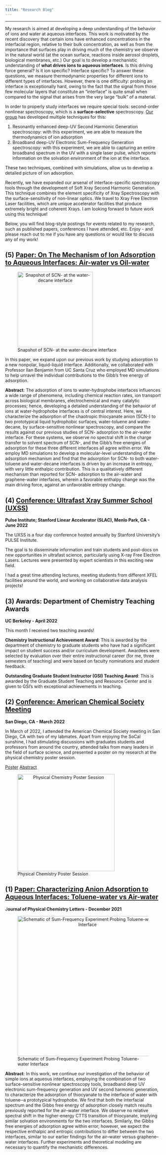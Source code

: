 ```yaml
---
title: "Research Blog"
---
```


------------------------------------------------------------------------

My research is aimed at developing a deep understanding of the behavior of ions and water at aqueous interfaces. This work is motivated by the recent discovery that certain ions have enhanced concentrations in the interfacial region, relative to their bulk concentration, as well as from the importance that surfaces play in driving much of the chemistry we observe in the natural world (at the ocean surface, reactions inside aerosol droplets, biological membranes, etc.) Our goal is to develop a mechanistic understanding of **what drives ions to aqueous interfaces**. Is this driving force general? Is it ion specific? Interface specific? To answer these questions, we measure thermodynamic properties for different ions to different types of interfaces. However, there is one difficulty: probing an interface is exceptionally hard, owing to the fact that the signal from those few molecular layers that constitute an "interface" is quite small when compared to the signal that arises from the very large "bulk" of a material.

In order to properly study interfaces we require special tools: second-order nonlinear spectroscopy, which is a **surface-selective** spectroscopy. [Our group](http://www.cchem.berkeley.edu/rjsgrp/sfgshg.php) has developed multiple techniques for this:

(1) Resonantly enhanced deep-UV Second Harmonic Generation spectroscopy: with this experiment, we are able to measure the thermodynamics of ion adsorption
(2) Broadband deep-UV Electronic Sum-Frequency Generation spectroscopy: with this experiment, we are able to capturing an entire broadband spectrum in the UV with a single laser pulse, which reports information on the solvation environment of the ion at the interface.

These two techniques, combined with simulations, allow us to develop a detailed picture of ion adsorption.

Recently, we have expanded our arsenal of interface-specific spectroscopy tools through the development of Soft Xray Second Harmonic Generation. This technique combines the element specificity of Xray Spectroscopy with the surface-sensitivity of non-linear optics. We travel to Xray Free Electron Laser facilities, which are unique accelerator facilities that produce extremely bright and coherent Xrays. I am looking forward to future work using this technique!

Below, you will find blog-style postings for events related to my research, such as published papers, conferences I have attended, etc. Enjoy - and please reach out to me if you have any questions or would like to discuss any of my work!

## (5) [Paper: On The Mechanism of Ion Adsorption to Aqueous Interfaces: Air-water vs Oil-water](https://www.pnas.org/doi/10.1073/pnas.2210857119)

![Snapshot of SCN- at the water-decane interface](Oil_water_MD.png){style="text-align: center;" width="244"}

In this paper, we expand upon our previous work by studying adsorption to a new nonpolar, liquid-liquid interface. Additionally, we collaborated with Professor Ilan Benjamin from UC Santa Cruz who employed MD simulations to help unravel the individual contributions to the Gibb's free energy of adsorption.

**Abstract**: The adsorption of ions to water-hydrophobe interfaces influences a wide range of phenomena, including chemical reaction rates, ion transport across biological membranes, electrochemical and many catalytic processes; hence, developing a detailed understanding of the behavior of ions at water-hydrophobe interfaces is of central interest. Here, we characterize the adsorption of the chaotropic thiocyanate anion (SCN-) to two prototypical liquid hydrophobic surfaces, water-toluene and water-decane, by surface-sensitive nonlinear spectroscopy, and compare the results against our previous studies of SCN- adsorption to the air-water interface. For these systems, we observe no spectral shift in the charge transfer to solvent spectrum of SCN-, and the Gibb's free energies of adsorption for these three different interfaces all agree within error. We employ MD simulations to develop a molecular-level understanding of the adsorption mechanism and find that the adsorption for SCN- to both water-toluene and water-decane interfaces is driven by an increase in entropy, with very little enthalpic contribution. This is a qualitatively different mechanism than reported for SCN- adsorption to the air-water and graphene-water interfaces, wherein a favorable enthalpy change was the main driving force, against an unfavorable entropy change.

## (4) [Conference: Ultrafast Xray Summer School (UXSS)](https://web.stanford.edu/group/pulse_institute/uxss2022/)

**Pulse Institute; Stanford Linear Accelerator (SLAC), Menlo Park, CA - June 2022**

The UXSS is a four day conference hosted annually by Stanford University's PULSE Institute.

The goal is to disseminate information and train students and post-docs on new opportunities in ultrafast science, particularly using X-ray Free Electron Lasers. Lectures were presented by expert scientists in this exciting new field.

I had a great time attending lectures, meeting students from different XFEL facilities around the world, and working on collaborative data analysis projects!

## (3) Awards: Department of Chemistry Teaching Awards

**UC Berkeley - April 2022**

This month I received two teaching awards!

**Chemistry Instructional Achievement Award**: This is awarded by the department of chemistry to graduate students who have had a significant impact on student success and/or curriculum development. Awardees were selected by evaluation over their entire instructional career (for me, three semesters of teaching) and were based on faculty nominations and student feedback.

**Outstanding Graduate Student Instructor (GSI) Teaching Award**: This is awarded by the Graduate Student Teaching and Resource Center and is given to GSI's with exceptional achievements in teaching.

## (2) [Conference: American Chemical Society Meeting](https://www.morressier.com/o/event/623377e0b300ee00119b311f)

**San Diego, CA - March 2022**

In March of 2022, I attended the American Chemical Society meeting in San Diego, CA with two of my labmates. Apart from enjoying the SoCal sunshine, I had stimulating discussions with graduates students and professors from around the country, attended talks from many leaders in the field of surface science, and presented a poster on my research at the physical chemistry poster session.

[Poster](ACS_Poster.pdf){style="text-align:center;"} [Abstract](https://www.morressier.com/o/event/623377e0b300ee00119b311f/article/6234a19f818a915252b8069c){style="text-align:center;"}

![Physical Chemistry Poster Session](ACS_Shanev2.jpg){style="text-align: center;" width="314"}

## (1) [Paper: Characterizing Anion Adsorption to Aqueous Interfaces: Toluene-water vs Air-water](https://pubs.acs.org/doi/10.1021/acs.jpclett.1c03816)

J**ournal of Physical Chemistry Letters - December 2021**

![Schematic of Sum-Frequency Experiment Probing Toluene-water Interface](Characterizing_Anion_cover.png){style="text-align: center;" width="453"}

**Abstract**: In this work, we continue our investigation of the behavior of simple ions at aqueous interfaces, employing the combination of two surface-sensitive nonlinear spectroscopy tools, broadband deep UV electronic sum-frequency generation and UV second harmonic generation, to characterize the adsorption of thiocyanate to the interface of water with toluene─a prototypical hydrophobe. We find that both the interfacial spectrum and the Gibbs free energy of adsorption closely match results previously reported for the air--water interface. We observe no relative spectral shift in the higher-energy CTTS transition of thiocyanate, implying similar solvation environments for the two interfaces. Similarly, the Gibbs free energies of adsorption agree within error; however, we expect the respective enthalpic and entropic contributions to differ between the two interfaces, similar to our earlier findings for the air--water versus graphene--water interfaces. Further experiments and theoretical modeling are necessary to quantify the mechanistic differences.
